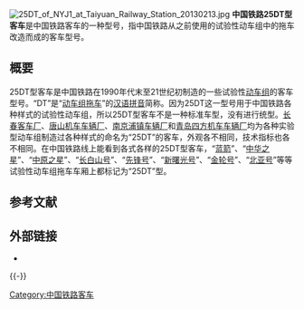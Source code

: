 [[File:25DT_of_NYJ1_at_Taiyuan_Railway_Station_20130213.jpg|right]]
'''中国铁路25DT型客车'''是中国铁路客车的一种型号，指中国铁路从之前使用的试验性动车组中的拖车改造而成的客车型号。

== 概要 ==
25DT型客车是中国铁路在1990年代末至21世纪初制造的一些试验性[[动车组|动车组]]的客车型号。“DT”是“[[动车组拖车|动车组拖车]]”的[[汉语拼音|汉语拼音]]简称。因为25DT这一型号用于中国铁路各种样式的试验性动车组，所以25DT型客车不是一种标准车型，没有进行统型。[[长春客车厂|长春客车厂]]、[[唐山机车车辆厂|唐山机车车辆厂]]、[[南京浦镇车辆厂|南京浦镇车辆厂]]和[[青岛四方机车车辆厂|青岛四方机车车辆厂]]均为各种实验型动车组制造过各种样式的命名为“25DT”的客车，外观各不相同，技术指标也各不相同。在中国铁路线上能看到各式各样的25DT型客车，“[[DJJ1型电力动车组|蓝箭]]”、“[[中华之星|中华之星]]”、“[[中原之星|中原之星]]”、“[[长白山号|长白山号]]”、“[[先锋号电力动车组|先锋号]]”、“[[新曙光号|新曙光号]]”、“[[金轮号|金轮号]]”、“[[NYJ1型柴油动车组|北亚号]]”等等试验性动车组拖车车厢上都标记为“25DT”型。
{{gallery
|File:201612 YZ25DT-346978 at Wannian Station.jpg|拆解后的“[[NYJ1型柴油动车组|九江号]]”车厢停靠在[[万年站|万年站]]
|File:201612 Interiors of YZ25DT-346978.jpg|“[[NYJ1型柴油动车组|九江号]]”列车内饰
|File:原金轮号动车组车厢在兰州站内.jpg|原[[金轮号|金轮号]]动车组车厢在[[兰州站|兰州站]]内
|File:巡道工出品 Photo by Xundaogong T5006通过霁虹桥 - panoramio.jpg|编入普通列车的“[[NYJ1型柴油动车组|北亚号]]”动车组车厢于哈尔滨
}}

== 参考文献 ==
{{Reflist}}

== 外部链接 ==
* {{Commons category-inline|China Railways 25DT passenger coaches}}

{{-}}
{{中国铁路客车}}

[[Category:中国铁路客车|Category:中国铁路客车]]